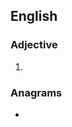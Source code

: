 {{also|upbeat}}
==English==

===Adjective===
{{head|en|adjective}}

# {{alternative spelling of|en|upbeat}}

===Anagrams===
* {{anagrams|en|a=abeptu|beat up|beat-up}}